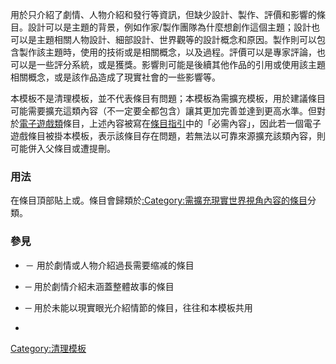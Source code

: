 {{Documentation subpage}}

用於只介紹了劇情、人物介紹和發行等資訊，但缺少設計、製作、評價和影響的條目。設計可以是主題的背景，例如作家/製作團隊為什麼想創作這個主題；設計也可以是主題相關人物設計、細部設計、世界觀等的設計概念和原因。製作則可以包含製作該主題時，使用的技術或是相關概念，以及過程。評價可以是專家評論，也可以是一些評分系統，或是獲獎。影響則可能是後續其他作品的引用或使用該主題相關概念，或是該作品造成了現實社會的一些影響等。

本模板不是清理模板，並不代表條目有問題；本模板為需擴充模板，用於建議條目可能需要擴充這類內容（不一定要全都包含）讓其更加完善並達到更高水準。但對於[[WikiProject:电子游戏|電子遊戲類]]條目，上述內容被寫在[[Wikipedia:电子游戏条目指引#必需内容|條目指引]]中的「必需內容」，因此若一個電子遊戲條目被掛本模板，表示該條目存在問題，若無法以可靠來源擴充該類內容，則可能併入父條目或遭提刪。

=== 用法 ===

在條目頂部貼上{{tlxs|real world/auto}}或{{tlxs|1=Dated|2=Real world}}。條目會歸類於[[:Category:需擴充現實世界視角內容的條目]]分類。

=== 參見 ===

* {{tl|Plot}} － 用於劇情或人物介紹過長需要缩减的條目
* {{t1|Plot style}} ─ 用於劇情介紹未涵蓋整體故事的條目
* {{tl|In-universe}} ─ 用於未能以現實眼光介紹情節的條目，往往和本模板共用
* {{tl|Fiction}}

<includeonly>
<!-- CATEGORIES AND INTERWIKIS HERE, THANKS -->
[[Category:清理模板]]
[[Category:條目訊息模板|{{PAGENAME}}]]
</includeonly>